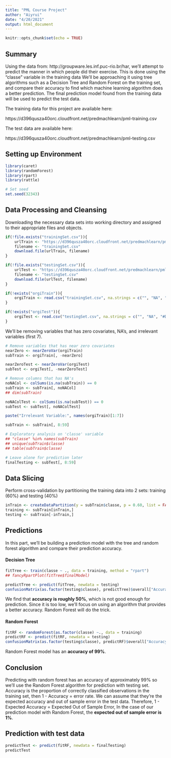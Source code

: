 ```yaml
---
title: "PML Course Project"
author: "Aiyrui"
date: "4/20/2021"
output: html_document
---
```


```r
knitr::opts_chunk$set(echo = TRUE)
```

## Summary

Using the data from: http://groupware.les.inf.puc-rio.br/har, we'll attempt to predict the manner in which people did their exercise. This is done using the "classe" variable in the training data We'll be approaching it using tree algorithms such as a Decision Tree and Random Forest on the training set, and compare their accuracy to find which machine learning algorithm does a better prediction. The final prediction model found from the training data will be used to predict the test data.

The training data for this project are available here: 

https://d396qusza40orc.cloudfront.net/predmachlearn/pml-training.csv

The test data are available here:

https://d396qusza40orc.cloudfront.net/predmachlearn/pml-testing.csv

## Setting up Environment
```r
library(caret)
library(randomForest)
library(rpart)
library(rattle)

# Set seed
set.seed(32343)
```

## Data Processing and Cleansing

Downloading the necessary data sets into working directory and assigned to their appropriate files and objects.
```r
if(!file.exists("trainingSet.csv")){
    urlTrain <- "https://d396qusza40orc.cloudfront.net/predmachlearn/pml-training.csv"
    filename <- "trainingSet.csv"
    download.file(urlTrain, filename)
}

if(!file.exists("testingSet.csv")){
    urlTest <- "https://d396qusza40orc.cloudfront.net/predmachlearn/pml-testing.csv"
    filename <- "testingSet.csv"
    download.file(urlTest, filename)
}

if(!exists("orgiTrain")){
    orgiTrain <- read.csv("trainingSet.csv", na.strings = c("", "NA", "#DIV/0!"))
}

if(!exists("orgiTest")){
    orgiTest <- read.csv("testingSet.csv", na.strings = c("", "NA", "#DIV/0!"))
}

```

We'll be removing variables that has zero covariates, NA's, and irrelevant variables (first 7).
```r
# Remove variables that has near zero covariates
nearZero <- nearZeroVar(orgiTrain)
subTrain <- orgiTrain[, -nearZero]

nearZeroTest <- nearZeroVar(orgiTest)
subTest <- orgiTest[, -nearZeroTest]

# Remove columns that has NA's
noNACol <- colSums(is.na(subTrain)) == 0
subTrain <- subTrain[, noNACol]
## dim(subTrain)

noNAColTest <- colSums(is.na(subTest)) == 0
subTest <- subTest[, noNAColTest]

```

```r

paste("Irrelevant Variable:", names(orgiTrain)[1:7])

```

```r
subTrain <- subTrain[, 8:59]

# Exploratory analysis on 'classe' variable
## "classe" %in% names(subTrain)
## unique(subTrain$classe)
## table(subTrain$classe)

# Leave alone for prediction later
finalTesting <- subTest[, 8:59]

```

## Data Slicing

Perform cross-validation by partitioning the training data into 2 sets: training (60%) and testing (40%)
```r
inTrain <- createDataPartition(y = subTrain$classe, p = 0.60, list = FALSE)
training <- subTrain[inTrain,]
testing <- subTrain[-inTrain,]

```


## Predictions

In this part, we'll be building a prediction model with the tree and random forest algorithm and compare their prediction accuracy.

#### Decision Tree
```r

fitTree <- train(classe ~ ., data = training, method = "rpart")
## fancyRpartPlot(fitTree$finalModel)

predictTree <- predict(fitTree, newdata = testing)
confusionMatrix(as.factor(testing$classe), predictTree)$overall["Accuracy"]
```

We find that **accuracy is roughly 50%**, which is not good enough for prediction. Since it is too low, we'll focus on using an algorithm that provides a better accuracy. Random Forest will do the trick.

#### Random Forest
```r
fitRF <- randomForest(as.factor(classe) ~., data = training)
predictRF <- predict(fitRF, newdata = testing)
confusionMatrix(as.factor(testing$classe), predictRF)$overall["Accuracy"]
```

Random Forest model has an **accuracy of 99%**.

## Conclusion

Predicting with random forest has an accuracy of approximately 99% so we'll use the Random Forest algorithm for prediction with testing set. Accuracy is the proportion of correctly classified observations in the training set, then 1 - Accuracy = error rate. We can assume that they're the expected accuracy and out of sample error in the test data. Therefore, 1 - Expected Accuracy = Expected Out of Sample Error, In the case of our prediction model with Random Forest, the **expected out of sample error is 1%**.

## Prediction with test data
```r
predictTest <- predict(fitRF, newdata = finalTesting)
predictTest
```